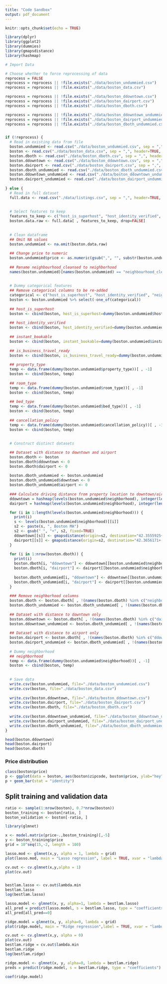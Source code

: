 ```yaml
---
title: "Code Sandbox"
output: pdf_document
---
```


```r
knitr::opts_chunk$set(echo = TRUE)

library(dplyr)
library(ggplot2)
library(dummies)
library(gmapsdistance)
library(hashmap)
```

```r
# Import Data

# Choose whether to force reprocessing of data
reprocess = FALSE
reprocess = reprocess || !file.exists("./data/boston_undummied.csv")
reprocess = reprocess || !file.exists("./data/boston_data.csv")

reprocess = reprocess || !file.exists("./data/boston_ddowntown.csv")
reprocess = reprocess || !file.exists("./data/boston_dairport.csv")
reprocess = reprocess || !file.exists("./data/boston_dboth.csv")

reprocess = reprocess || !file.exists("./data/boston_ddowntown_undummied.csv")
reprocess = reprocess || !file.exists("./data/boston_dairport_undummied.csv")
reprocess = reprocess || !file.exists("./data/boston_dboth_undummied.csv")


if (!reprocess) {
  # Read in existing data from file
  boston.undummied <- read.csv("./data/boston_undummied.csv", sep = ",", header=TRUE, na.strings=c("", " ", "NA"))
  boston <- read.csv("./data/boston_data.csv", sep = ",", header=TRUE, na.strings=c("", " ", "NA"))
  boston.dboth <- read.csv("./data/boston_dboth.csv", sep = ",", header=TRUE, na.strings=c("", " ", "NA"))
  boston.ddowntown <- read.csv("./data/boston_ddowntown.csv", sep = ",", header=TRUE, na.strings=c("", " ", "NA"))
  boston.dairport <- read.csv("./data/boston_dairport.csv", sep = ",", header=TRUE, na.strings=c("", " ", "NA"))
  boston.dboth_undummied <- read.csv("./data/boston_dboth_undummied.csv", sep = ",", header=TRUE, na.strings=c("", " ", "NA"))
  boston.ddowntown_undummied <- read.csv("./data/boston_ddowntown_undummied.csv", sep = ",", header=TRUE, na.strings=c("", " ", "NA"))
  boston.dairport_undummied <- read.csv("./data/boston_dairport_undummied.csv", sep = ",", header=TRUE, na.strings=c("", " ", "NA"))
  
} else {
  # Read in full dataset
  full.data <- read.csv("./data/listings.csv", sep = ",", header=TRUE, na.strings=c("", " ", "NA"))
  
  
  # Select features to keep
  features_to_keep <- c("host_is_superhost", "host_identity_verified", "neighbourhood_cleansed", "property_type", "room_type", "accommodates", "bathrooms", "bedrooms", "beds", "bed_type", "price", "guests_included", "minimum_nights", "number_of_reviews", "instant_bookable", "is_business_travel_ready", "cancellation_policy")
  boston.data.raw <- full.data[ , features_to_keep, drop=FALSE]
  
  
  # Clean dataframe
  ## Omit NA values
  boston.undummied <- na.omit(boston.data.raw)
  
  ## Change price to numeric
  boston.undummied$price <- as.numeric(gsub(",", "", substr(boston.undummied$price, 2, length(boston.undummied$price) - 1)))
  
  ## Rename neighbourhood_cleansed to neighborhood
  names(boston.undummied)[names(boston.undummied) == "neighbourhood_cleansed"] <- "neighborhood"
  
  
  # Dummy categorical features
  ## Remove categorical columns to be re-added
  categorical <- c("host_is_superhost", "host_identity_verified", "neighborhood", "property_type", "room_type", "bed_type", "instant_bookable", "is_business_travel_ready", "cancellation_policy")
  boston <- boston.undummied %>% select(-one_of(categorical))
  
  ## host_is_superhost
  boston <- cbind(boston, host_is_superhost=dummy(boston.undummied$host_is_superhost, sep="_")[ , -1])
  
  ## host_identity_verified
  boston <- cbind(boston, host_identity_verified=dummy(boston.undummied$host_identity_verified, sep="_")[ , -1])
  
  ## instant_bookable
  boston <- cbind(boston, instant_bookable=dummy(boston.undummied$instant_bookable, sep="_")[ , -1])
  
  ## is_business_travel_ready
  boston <- cbind(boston, is_business_travel_ready=dummy(boston.undummied$is_business_travel_ready, sep="_")[ , -1])
  
  ## property_type
  temp <- data.frame(dummy(boston.undummied$property_type))[ , -1]
  boston <- cbind(boston, temp)
  
  ## room_type
  temp <- data.frame(dummy(boston.undummied$room_type))[ , -1]
  boston <- cbind(boston, temp)
  
  ## bed_type
  temp <- data.frame(dummy(boston.undummied$bed_type))[ , -1]
  boston <- cbind(boston, temp)
  
  ## cancellation_policy
  temp <- data.frame(dummy(boston.undummied$cancellation_policy))[ , -1]
  boston <- cbind(boston, temp)
  
  
  # Construct distinct datasets

  ## Dataset with distance to downtown and airport
  boston.dboth <- boston
  boston.dboth$ddowntown <- 0
  boston.dboth$dairport <- 0
  
  boston.dboth_undummied <- boston.undummied
  boston.dboth_undummied$downtown <- 0
  boston.dboth_undummied$airport <- 0
  
  ### Calculate driving distance from property location to downtown/airport
  ddowntown = hashmap(levels(boston.undummied$neighborhood), integer(length(levels(boston.undummied$neighborhood))))
  dairport = hashmap(levels(boston.undummied$neighborhood), integer(length(levels(boston.undummied$neighborhood))))

  for (i in 1:length(levels(boston.undummied$neighborhood))) {
    print(i)
    s <- levels(boston.undummied$neighborhood)[[i]]
    s2 <- paste(s, ", Boston MA")
    s2 <- gsub(" ", "+", s2, fixed=TRUE)
    ddowntown[[s]] <- gmapsdistance(origin=s2, destination="42.3555925+-71.0624982", mode="driving")[[2]]
    dairport[[s]] <- gmapsdistance(origin=s2, destination="42.3656171+-71.0117542", mode="driving")[[2]]
  }
  
  for (i in 1:nrow(boston.dboth)) {
    print(i)
    boston.dboth[i, "ddowntown"] <- ddowntown[[boston.undummied$neighborhood[[i]]]]
    boston.dboth[i, "dairport"] <- dairport[[boston.undummied$neighborhood[[i]]]]
    
    boston.dboth_undummied[i, "ddowntown"] <- ddowntown[[boston.undummied$neighborhood[[i]]]]
    boston.dboth_undummied[i, "dairport"] <- dairport[[boston.undummied$neighborhood[[i]]]]
  }
  
  ### Remove neighborhood columns
  boston.dboth <- boston.dboth[ , !(names(boston.dboth) %in% c("neighborhood"))]
  boston.dboth_undummied <- boston.dboth_undummied[ , !(names(boston.dboth_undummied) %in% c("neighborhood"))]
  
  ## Dataset with distance to downtown only
  boston.ddowntown <- boston.dboth[ , !(names(boston.dboth) %in% c("dairport"))]
  boston.ddowntown_undummied <- boston.dboth_undummied[ , !(names(boston.dboth_undummied) %in% c("dairport"))]
  
  ## Dataset with distance to airport only
  boston.dairport <- boston.dboth[ , !(names(boston.dboth) %in% c("ddowntown"))]
  boston.dairport_undummied <- boston.dboth_undummied[ , !(names(boston.dboth_undummied) %in% c("ddowntown"))]
  
  # Dummy neighborhood 
  ## neighborhood
  temp <- data.frame(dummy(boston.undummied$neighborhood))[ , -1]
  boston <- cbind(boston, temp)
  
  
  # Save data
  write.csv(boston.undummied, file="./data/boston_undummied.csv")
  write.csv(boston, file="./data/boston_data.csv")
  
  write.csv(boston.ddowntown, file="./data/boston_ddowntown.csv")
  write.csv(boston.dairport, file="./data/boston_dairport.csv")
  write.csv(boston.dboth, file="./data/boston_dboth.csv")
  
  write.csv(boston.ddowntown_undummied, file="./data/boston_ddowntown_undummied.csv")
  write.csv(boston.dairport_undummied, file="./data/boston_dairport_undummied.csv")
  write.csv(boston.dboth_undummied, file="./data/boston_dboth_undummied.csv")
}
```




```r

head(boston.ddowntown)
head(boston.dairport)
head(boston.dboth)

```




### Price distribution
```r
class(boston$price)
p <- ggplot(data = boston, aes(boston$zipcode, boston$price, ylab="hey"))
p + geom_bar(stat = "identity")
```



## Split training and validation data
```r
ratio <- sample(1:nrow(boston), 0.7*nrow(boston))
boston_training <- boston[ratio, ]
boston_validation <- boston[-ratio, ]
```


```r
library(glmnet)

x <- model.matrix(price~.,boston_training)[,-5]
y <- boston_training$price
grid = 10^seq(15,-2, length = 100)

lasso.mod <- glmnet(x,y, alpha = 1, lambda = grid)
plot(lasso.mod, main = "Lasso regression", label = TRUE, xvar = "lambda", xlim = c(-5,15))
```


```r

cv.out <- cv.glmnet(x,y,alpha = 1)
plot(cv.out)

```

```r

```

```r
bestlam.lasso <- cv.out$lambda.min
bestlam.lasso
log(bestlam.lasso)
```

```r
lasso.model <- glmnet(x, y, alpha=1, lambda = bestlam.lasso)
all_pred = predict(lasso.model, s = bestlam.lasso, type = "coefficients")[1:64,]
all_pred[all_pred==0]
```

```r
ridge.model = glmnet(x, y, alpha=0, lambda = grid)
plot(ridge.model, main = "Ridge regression",label = TRUE, xvar = "lambda", xlim = c(-5,20))
```


```r
cv.out <- cv.glmnet(x,y, alpha = 0)
plot(cv.out)
bestlam.ridge = cv.out$lambda.min
bestlam.ridge
log(bestlam.ridge)
```

```r
ridge.model <- glmnet(x, y, alpha=0, lambda = bestlam.ridge)
preds = predict(ridge.model, s = bestlam.ridge, type = "coefficients")

coef(ridge.model)
```

